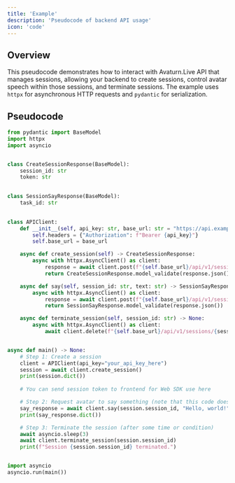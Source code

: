 ```yaml
---
title: 'Example'
description: 'Pseudocode of backend API usage'
icon: 'code'
---
```


## Overview

This pseudocode demonstrates how to interact with Avaturn.Live API that manages sessions, allowing your backend to create sessions, control avatar speech within those sessions, and terminate sessions.
The example uses `httpx` for asynchronous HTTP requests and `pydantic` for serialization.

## Pseudocode

```python
from pydantic import BaseModel
import httpx
import asyncio


class CreateSessionResponse(BaseModel):
    session_id: str
    token: str

    
class SessionSayResponse(BaseModel):
    task_id: str

    
class APIClient:
    def __init__(self, api_key: str, base_url: str = "https://api.example.com") -> None:
        self.headers = {"Authorization": f"Bearer {api_key}"}
        self.base_url = base_url

    async def create_session(self) -> CreateSessionResponse:
        async with httpx.AsyncClient() as client:
            response = await client.post(f"{self.base_url}/api/v1/sessions", headers=self.headers)
            return CreateSessionResponse.model_validate(response.json())

    async def say(self, session_id: str, text: str) -> SessionSayResponse:
        async with httpx.AsyncClient() as client:
            response = await client.post(f"{self.base_url}/api/v1/sessions/{session_id}/tasks", json={"text": text}, headers=self.headers)
            return SessionSayResponse.model_validate(response.json())

    async def terminate_session(self, session_id: str) -> None:
        async with httpx.AsyncClient() as client:
            await client.delete(f"{self.base_url}/api/v1/sessions/{session_id}", headers=self.headers)


async def main() -> None:
    # Step 1: Create a session
    client = APIClient(api_key="your_api_key_here")
    session = await client.create_session()
    print(session.dict())
    
    # You can send session token to frontend for Web SDK use here

    # Step 2: Request avatar to say something (note that this code does not wait for the speech end)
    say_response = await client.say(session.session_id, "Hello, world!")
    print(say_response.dict())

    # Step 3: Terminate the session (after some time or condition)
    await asyncio.sleep(3)
    await client.terminate_session(session.session_id)
    print(f"Session {session.session_id} terminated.")


import asyncio
asyncio.run(main())
```
